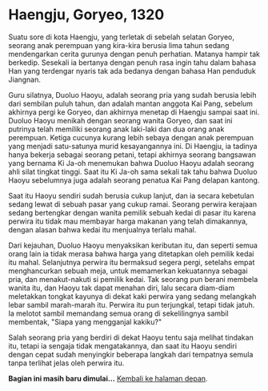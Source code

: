 
# Haengju, Goryeo, 1320

Suatu sore di kota Haengju, yang terletak di sebelah selatan Goryeo, seorang anak perempuan yang kira-kira berusia lima tahun sedang mendengarkan cerita 
gurunya dengan penuh perhatian. Matanya hampir tak berkedip. Sesekali ia bertanya dengan penuh rasa ingin tahu dalam bahasa Han yang terdengar nyaris 
tak ada bedanya dengan bahasa Han penduduk Jiangnan. 

Guru silatnya, Duoluo Haoyu, adalah seorang pria yang sudah berusia lebih dari sembilan puluh tahun, dan adalah mantan anggota Kai Pang, sebelum akhirnya 
pergi ke Goryeo, dan akhirnya menetap di Haengju sampai saat ini. Duoluo Haoyu menikah dengan seorang wanita Goryeo, dan saat ini putrinya telah 
memiliki seorang anak laki-laki dan dua orang anak perempuan. Ketiga cucunya kurang lebih sebaya dengan anak perempuan yang menjadi satu-satunya murid 
kesayangannya ini. Di Haengju, ia tadinya hanya bekerja sebagai seorang petani, tetapi akhirnya seorang bangsawan yang bernama Ki Ja-oh menemukan 
bahwa Duoluo Haoyu adalah seorang ahli silat tingkat tinggi. Saat itu Ki Ja-oh sama sekali tak tahu bahwa Duoluo Haoyu sebelumnya juga adalah seorang 
penatua Kai Pang delapan kantong.

Saat itu Haoyu sendiri sudah berusia cukup lanjut, dan ia secara kebetulan sedang lewat di sebuah pasar yang cukup ramai. Seorang perwira kerajaan 
sedang bertengkar dengan wanita pemilik sebuah kedai di pasar itu karena perwira itu tidak mau membayar harga makanan yang telah dimakannya, dengan 
alasan bahwa kedai itu menjualnya terlalu mahal. 

Dari kejauhan, Duoluo Haoyu menyaksikan keributan itu, dan seperti semua orang lain ia tidak merasa bahwa harga yang ditetapkan oleh pemilik kedai itu 
mahal. Selanjutnya perwira itu bermaksud segera pergi, setelahs empat menghancurkan sebuah meja, untuk memamerkan kekuatannya sebagai pria, dan menakut-nakuti 
si pemilik kedai. Tak seorang pun berani membela wanita itu, dan Haoyu tak dapat menahan diri, lalu secara diam-diam meletakkan tongkat kayunya di dekat kaki 
perwira yang sedang melangkah lebar sambil marah-marah itu. Perwira itu pun terjungkal, tetapi tidak jatuh. Ia melotot sambil memandang semua orang di sekelilingnya 
sambil membentak, "Siapa yang mengganjal kakiku?"

Salah seorang pria yang berdiri di dekat Haoyu tentu saja melihat tindakan itu, tetapi ia sengaja tidak mengatakannya, dan saat itu Haoyu sendiri 
dengan cepat sudah menyingkir beberapa langkah dari tempatnya semula tanpa terlihat jelas oleh perwira itu. 

**Bagian ini masih baru dimulai...** [Kembali ke halaman depan](/).






